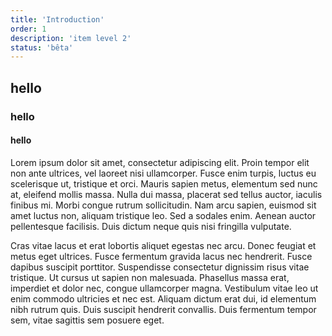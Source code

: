 ```yaml
---
title: 'Introduction'
order: 1
description: 'item level 2'
status: 'bêta'
---
```


## hello

### hello

#### hello

Lorem ipsum dolor sit amet, consectetur adipiscing elit. Proin tempor elit non ante ultrices, vel laoreet nisi ullamcorper. Fusce enim turpis, luctus eu scelerisque ut, tristique et orci. Mauris sapien metus, elementum sed nunc at, eleifend mollis massa. Nulla dui massa, placerat sed tellus auctor, iaculis finibus mi. Morbi congue rutrum sollicitudin. Nam arcu sapien, euismod sit amet luctus non, aliquam tristique leo. Sed a sodales enim. Aenean auctor pellentesque facilisis. Duis dictum neque quis nisi fringilla vulputate.

Cras vitae lacus et erat lobortis aliquet egestas nec arcu. Donec feugiat et metus eget ultrices. Fusce fermentum gravida lacus nec hendrerit. Fusce dapibus suscipit porttitor. Suspendisse consectetur dignissim risus vitae tristique. Ut cursus ut sapien non malesuada. Phasellus massa erat, imperdiet et dolor nec, congue ullamcorper magna. Vestibulum vitae leo ut enim commodo ultricies et nec est. Aliquam dictum erat dui, id elementum nibh rutrum quis. Duis suscipit hendrerit convallis. Duis fermentum tempor sem, vitae sagittis sem posuere eget.
